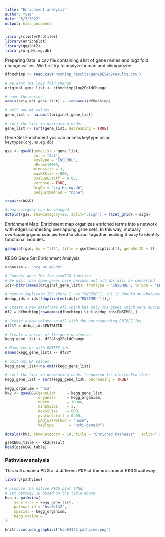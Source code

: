 ```yaml
---
title: "Enrichment analysis"
author: "yao"
date: "5/3/2022"
output: html_document
---
```


```r
library(clusterProfiler)
library(enrichplot)
library(ggplot2)
library(org.Hs.eg.db)
```


Preparing Data:
a csv file containing a list of gene names and log2 fold change values.
We first try to analyze human and chimpanzee:
```r
dfhmchimp <- read.csv("hmchimp_results/geneDESeq2results.csv")

# we want the log2 fold change
original_gene_list <- dfhmchimp$log2FoldChange

# name the vector
names(original_gene_list) <- rownames(dfhmchimp)

# omit any NA values
gene_list <- na.omit(original_gene_list)

# sort the list in decreasing order
gene_list <- sort(gene_list, decreasing = TRUE)

```

Gene Set Enrichment
you can access keytype using `keytypes(org.Hs.eg.db)`

```r
gse <- gseGO(geneList = gene_list,
             ont = "ALL",
             keyType = "ENSEMBL",
             nPerm=10000,
             minGSSize = 3,
             maxGSSize = 800,
             pvalueCutoff = 0.05,
             verbose = TRUE,
             OrgDb = "org.Hs.eg.db",
             pAdjustMethod = "none")
```
```r
require(DOSE)

#show category can be changed
dotplot(gse, showCategory=20, split=".sign") + facet_grid(.~.sign)
```
Enrichment Map:
Enrichment map organizes enriched terms into a network with edges connecting
overlapping gene sets. In this way, mutually overlapping gene sets are tend to 
cluster together, making it easy to identify functional modules.
```r
gseaplot(gse, by = "all", title = gse$Description[1], geneSetID = 1)
```

KEGG Gene Set Enrichment Analysis
```r
organism <- "org.Hs.eg.db"

# Convert gene IDs for gseKEGG function
# We will lose some genes here because not all IDs will be converted
ids<-bitr(names(original_gene_list), fromType = "ENSEMBL", toType = "ENTREZID", OrgDb=organism)

# remove duplicate IDS (here I use "ENSEMBL", but it should be whatever was selected as keyType)
dedup_ids = ids[!duplicated(ids[c("ENSEMBL")]),]

# Create a new dataframe df2 which has only the genes which were successfully mapped using the bitr function above
df2 = dfhmchimp[rownames(dfhmchimp) %in% dedup_ids$ENSEMBL,]

# Create a new column in df2 with the corresponding ENTREZ IDs
df2$Y = dedup_ids$ENTREZID

# Create a vector of the gene unuiverse
kegg_gene_list <- df2$log2FoldChange

# Name vector with ENTREZ ids
names(kegg_gene_list) <- df2$Y

# omit any NA values 
kegg_gene_list<-na.omit(kegg_gene_list)

# sort the list in decreasing order (required for clusterProfiler)
kegg_gene_list = sort(kegg_gene_list, decreasing = TRUE)
```
```r
kegg_organism = "hsa"
kk2 <- gseKEGG(geneList     = kegg_gene_list,
               organism     = kegg_organism,
               nPerm        = 10000,
               minGSSize    = 3,
               maxGSSize    = 800,
               pvalueCutoff = 0.05,
               pAdjustMethod = "none",
               keyType       = "ncbi-geneid")
```
```r
dotplot(kk2, showCategory = 10, title = "Enriched Pathways" , split=".sign") + facet_grid(.~.sign)
```
```r
gseKEGG_table <- kk2@result
head(gseKEGG_table)
```
### Pathview analysis
This will create a PNG and different PDF of the enrichnemt KEGG pathway

```r
library(pathview)

# produce the native KEGG plot (PNG)
# set pathway ID based on the table above
hsa <- pathview(
    gene.data = kegg_gene_list,
    pathway.id = "hsa04142",
    species = kegg_organism,
    kegg.native = T
)

knitr::include_graphics("hsa04142.pathview.png")

```

